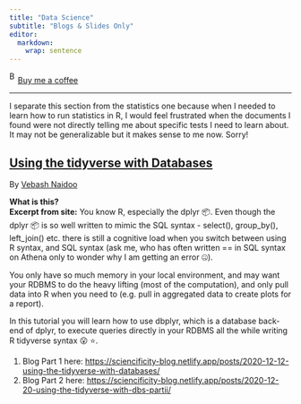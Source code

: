 ```yaml
---
title: "Data Science"
subtitle: "Blogs & Slides Only"
editor: 
  markdown: 
    wrap: sentence
---
```


<link href="https://fonts.googleapis.com/css?family=Cookie" rel="stylesheet"><a class="bmc-button" target="_blank" href="https://www.buymeacoffee.com/JoscelinRocha">![Buy me a coffee](https://cdn.buymeacoffee.com/buttons/bmc-new-btn-logo.svg){alt="Buy me a coffee" width="15" height="21"}Buy me a coffee</a>

------------------------------------------------------------------------

I separate this section from the statistics one because when I needed to learn how to run statistics in R, I would feel frustrated when the documents I found were not directly telling me about specific tests I need to learn about.
It may not be generalizable but it makes sense to me now.
Sorry!

## [Using the tidyverse with Databases](https://sciencificity-blog.netlify.app/posts/2020-12-12-using-the-tidyverse-with-databases/)

By [Vebash Naidoo](https://sciencificity-blog.netlify.app/posts/2020-12-12-using-the-tidyverse-with-databases/)

**What is this?**\
**Excerpt from site:** You know R, especially the dplyr 📦.
Even though the dplyr 📦 is so well written to mimic the SQL syntax - select(), group_by(), left_join() etc. there is still a cognitive load when you switch between using R syntax, and SQL syntax (ask me, who has often written == in SQL syntax on Athena only to wonder why I am getting an error 🤐).

You only have so much memory in your local environment, and may want your RDBMS to do the heavy lifting (most of the computation), and only pull data into R when you need to (e.g. pull in aggregated data to create plots for a report).

In this tutorial you will learn how to use dbplyr, which is a database back-end of dplyr, to execute queries directly in your RDBMS all the while writing R tidyverse syntax 😮 ⭐.

1.  Blog Part 1 here: <https://sciencificity-blog.netlify.app/posts/2020-12-12-using-the-tidyverse-with-databases/>
2.  Blog Part 2 here: <https://sciencificity-blog.netlify.app/posts/2020-12-20-using-the-tidyverse-with-dbs-partii/>
